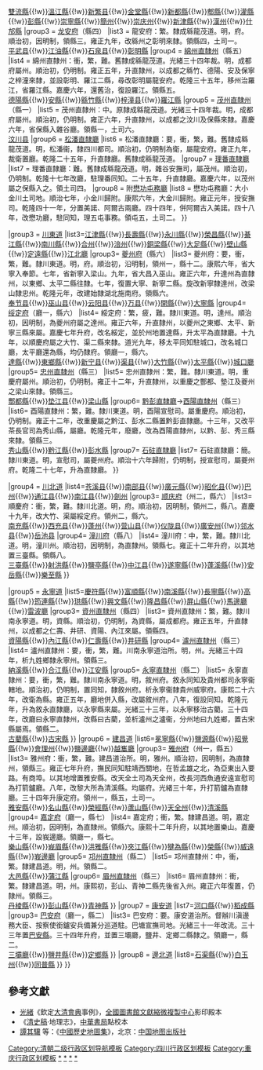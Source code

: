 {{Navbox
|name = 清朝四川省行政區劃
|title = 清朝四川省行政區劃
|above = |image =|state = {{{state<includeonly>|collapsed</includeonly>}}}
|listclass=hlist
|group1style = background: #ececec; vertical-align: text-top; text-align: center;

|group1 = 7[[道]]

|list1style = background: #ececec; vertical-align: text-top; text-align: center;

|list1 = 府十五，直隸州九，直隸廳三，州十一，廳十一，縣百十八

|group2 = [[成緜龍茂道]]
|list2 = {{Navbox|child
|list1 = 
|group2 = [[成都府]]（州三，縣十三）
|list2 = 成都府：衝，繁，難。明，府。成緜龍茂道治所。光緒三十四年裁總督。布政使、提學使、提法使、鹽運使，巡警道、勸業道，將軍、副都統、提督駐。舊領州六，縣二十五。順治十六年，省羅江入德陽，省彰明入緜。康熙元年，省崇寧入郫，省彭入新繁。九年，省華陽入成都。雍正六年，復設華陽，升緜、茂二州及資縣並為直隸州，以德陽、緜竹、安隸緜，汶川、保隸茂，資陽、仁壽、井研隸資，又省威入保。六年，復設崇寧、雙流、彭、彰明四縣屬府。七年，以彰明改屬龍安。領州三，縣十三。<br />
[[成都縣]]{{!w}}[[华阳县 (乾元)|華陽縣]]{{!w}}[[双流区|雙流縣]]{{!w}}[[溫江縣]]{{!w}}[[新繁县]]{{!w}}[[金堂縣]]{{!w}}[[新都区|新都縣]]{{!w}}[[郫縣]]{{!w}}[[灌縣]]{{!w}}[[彭州市|彭縣]]{{!w}}[[崇寧縣]]{{!w}}[[简州 (唐朝)|簡州]]{{!w}}[[崇庆州]]{{!w}}[[新津縣]]{{!w}}[[漢州]]{{!w}}[[什邡縣]]
|group3 = [[龙安府]]（縣四）
|list3 = 龍安府：繁。隸成緜龍茂道。明，府。順治初，因明制，領縣三。雍正九年，改緜州之彰明來隸。領縣四，土司一。<br />
[[平武县]]{{!w}}[[江油市|江油縣]]{{!w}}[[石泉县]]{{!w}}[[彰明縣]]
|group4 = [[绵州|綿州直隸州]]（縣五）
|list4 = 綿州直隸州：衝，繁，難。舊隸成緜龍茂道。光緒三十四年裁。明，成都府屬州。順治初，仍明制。雍正五年，升直隸州，以成都之緜竹、德陽、安及保寧之梓潼來隸，並設彰明、羅江二縣，尋改彰明屬龍安府。乾隆三十五年，移州治羅江，省羅江縣。嘉慶六年，還舊治，復設羅江。領縣五。<br />
[[德阳县 (唐朝)|德陽縣]]{{!w}}[[安州区|安縣]]{{!w}}[[绵竹市|緜竹縣]]{{!w}}[[梓潼县]]{{!w}}[[罗江区|羅江縣]]
|group5 = [[茂州直隸州]]（縣一）
|list5 = 茂州直隸州：中。原隸成緜龍茂道。光緒三十四年裁。明，成都府屬州。順治初，仍明制。雍正六年，升直隸州，以成都之汶川及保縣來隸。嘉慶六年，省保縣入雜谷廳。領縣一，土司六。<br />
[[汶川县]]
|group6 = [[松潘直隸廳]]
|list6 = 松潘直隸廳：要，衝，繁，難。舊隸成緜龍茂道。明，松潘衞，隸四川都司。順治初，仍明制為衛，屬龍安府。雍正九年，裁衛置廳。乾隆二十五年，升直隸廳。舊隸成緜龍茂道。
|group7 = [[理番厅|理番直隸廳]]
|list7 = 理番直隸廳：難。舊隸成緜龍茂道。明，雜谷安撫司，屬茂州。順治初，仍明制。乾隆十七年改廳，駐理番同知。二十五年，升直隸廳。嘉慶六年，以茂州屬之保縣入之。領土司四。
|group8 = 附[[懋功屯務廳]]
|list8 = 懋功屯務廳：大小金川土司地。順治七年，小金川歸附。康熙六年，大金川歸附。雍正元年，授安撫司。乾隆四十一年，分置美諾、阿爾古兩廳。四十四年，併阿爾古入美諾。四十八年，改懋功廳，駐同知，理五屯事務。領屯五，土司二。
}}

|group3 = [[川東道]]
|list3={{Navbox subgroup
|group1= 
|list1=
|group2= [[重庆府]]（廳一，州二，縣十一）
|list2= 重慶府：衝，繁，難。川東道治所。明，府。順治初，因明制，領州三，縣十七。康熙元年，省銅梁、安居入合州，省璧山入永川，省武隆入涪州。八年，省定遠入合州。六十年，復置銅梁，以安居併入。雍正六年，復置大足、璧山、定遠三縣。十三年，升忠州為直隸州，酆都、墊江屬之。析黔江、彭水二縣置黔彭直隸廳。乾隆元年，改隸酉陽直隸州。二十九年，以巴縣江北鎮置江北廳。領廳一，州二，縣十一。<br />[[巴縣 (重慶)|巴縣]]{{!w}}[[江津区|江津縣]]{{!w}}[[长寿区|長壽縣]]{{!w}}[[永川区|永川縣]]{{!w}}[[荣昌区|榮昌縣]]{{!w}}[[綦江区|綦江縣]]{{!w}}[[南川区|南川縣]]{{!w}}[[合州]]{{!w}}[[涪州 (唐朝)|涪州]]{{!w}}[[铜梁区|銅梁縣]]{{!w}}[[大足区|大足縣]]{{!w}}[[璧山区|壁山縣]]{{!w}}[[武胜县|定遠縣]]{{!w}}[[江北廳]]
|group3= [[夔州府]]（縣六）
|list3= 夔州府：要，衝，繁，難。隸川東道。明，府。順治初，沿明制，領州一，縣十二。康熙六年，省大寧入奉節。七年，省新寧入梁山。九年，省大昌入巫山。雍正六年，升達州為直隸州，以東鄉、太平二縣往隸。七年，復置大寧、新寧二縣。旋改新寧隸達州，改梁山隸忠州。乾隆元年，改建始隸湖北施南府。領縣六。<br />[[奉节县]]{{!w}}[[巫山县]]{{!w}}[[云阳县]]{{!w}}[[万县]]{{!w}}[[开州区|開縣]]{{!w}}[[巫溪县|大寧縣]]
|group4= [[绥定府]]（廳一，縣六）
|list4= 綏定府：繁，疲，難。隸川東道。明，達州。順治初，因明制，為夔州府屬之達州。雍正六年，升直隸州，以夔州之東鄉、太平、新寧三縣來屬。嘉慶七年升府，改名綏定，並於州地置達縣，升太平為直隸廳。十九年，以順慶府屬之大竹、渠二縣來隸。道光九年，移太平同知駐城口，改名城口廳，太平廳還為縣，均仍隸府。領廳一，縣六。<br />[[达川区|達縣]]{{!w}}[[东乡区|東鄉縣]]{{!w}}[[新宁县]]{{!w}}[[渠县]]{{!w}}[[大竹縣]]{{!w}}[[太平县 (正德)|太平縣]]{{!w}}[[城口廳]]
|group5= [[忠州直隸州]]（縣三）
|list5= 忠州直隸州：繁，難。隸川東道。明，重慶府屬州。順治初，仍明制。雍正十二年，升直隸州，以重慶之酆都、墊江及夔州之梁山來隸。領縣三。<br />
[[丰都县|酆都縣]]{{!w}}[[垫江县]]{{!w}}[[梁平区|梁山縣]]
|group6= [[黔彭直隸廳]]→[[酉陽直隸州]]（縣三）
|list6= 酉陽直隸州：繁，難。隸川東道。明，酉陽宣慰司。屬重慶府。順治初，仍明制。雍正十二年，改重慶屬之黔江、彭水二縣置黔彭直隸廳。十三年，又改平茶長官司為秀山縣，屬廳。乾隆元年，廢廳，改為酉陽直隸州，以黔、彭、秀三縣來隸。領縣三。<br />
[[秀山土家族苗族自治县|秀山縣]]{{!w}}[[黔江区|黔江縣]]{{!w}}[[彭水苗族土家族自治县|彭水縣]]
|group7= [[石砫直隸廳]]
|list7= 石砫直隸廳：簡。隸川東道。明，宣慰司，屬夔州府。順治十六年歸附，仍明制，授宣慰司，屬夔州府。乾隆二十七年，升為直隸廳。
}}

|group4 = [[川北道]]
|list4={{Navbox subgroup
|group1= 
|list1=
|group2= [[保宁府]]（州二，縣七）
|list2= 保寧府：中，衝，繁。川北道治所。川北鎮總兵駐。明，府。順治初，因明制，領州二，縣八。雍正五年，改梓潼屬緜州直隸州。西南距省治六百二十里。廣七百一十里，袤六百里。北極高三十一度五十九分。京師偏西十度五十分。領州二，縣七。<br />[[阆中县]]{{!w}}[[苍溪县]]{{!w}}[[南部县]]{{!w}}[[廣元縣]]{{!w}}[[昭化县]]{{!w}}[[巴州区|巴州]]{{!w}}[[通江县]]{{!w}}[[南江县]]{{!w}}[[剑州 (先天)|劍州]]
|group3= [[顺庆府]]（州二，縣六）
|list3= 順慶府：衝，繁，難。隸川北道。明，府。順治初，因明制，領州二，縣八。嘉慶十九年，改大竹、渠屬綏定府。領州二，縣六。<br />[[南充縣]]{{!w}}[[西充县]]{{!w}}[[蓬州]]{{!w}}[[营山县]]{{!w}}[[仪陇县]]{{!w}}[[广安州 (明朝)|廣安州]]{{!w}}[[邻水县]]{{!w}}[[岳池县]]
|group4= [[潼川府]]（縣八）
|list4= 潼川府：中，繁，難。隸川北道。明，潼川州。順治初，因明制，為直隸州。領縣七。雍正十二年升府，以其地置三臺縣。領縣八。<br />[[三臺縣]]{{!w}}[[射洪縣]]{{!w}}[[鹽亭縣]]{{!w}}[[中江县]]{{!w}}[[遂宁市|遂寧縣]]{{!w}}[[蓬溪縣]]{{!w}}[[安岳縣]]{{!w}}[[樂至縣]]
}}

|group5 = [[永寧道]]
|list5={{Navbox subgroup
|group1= 
|list1=
|group2= [[敘州府]]（廳二，縣十一）
|list2= 敘州府：要，衝，繁，難。隸永寧道。明，府。順治初，因明制，領縣十。旋改高州為高縣。雍正六年，改貴州永寧縣來屬，又裁馬湖府，以所轄屏山來隸。八年，復以永寧往屬敘永廳。乾隆二十六年，置雷波廳。二十九年，置馬邊廳。領廳二，縣十一，土司四。<br />[[宜賓縣]]{{!w}}[[慶符縣]]{{!w}}[[富順縣]]{{!w}}[[南溪縣]]{{!w}}[[長寧縣]]{{!w}}[[高縣]]{{!w}}[[筠連縣]]{{!w}}[[珙縣]]{{!w}}[[興文縣]]{{!w}}[[隆昌縣]]{{!w}}[[屏山縣]]{{!w}}[[馬邊廳]]{{!w}}[[雷波廳]]
|group3= [[資州直隸州]]（縣四）
|list3= 資州直隸州：繁，難。隸川南永寧道。明，資縣。順治初，仍明制，為資縣，屬成都府。雍正五年，升直隸州，以成都之仁壽、井研、資陽、內江來屬。領縣四。<br />
[[資陽縣]]{{!w}}[[內江縣]]{{!w}}[[仁壽縣]]{{!w}}[[井研縣]]
|group4= [[瀘州直隸州]]（縣三）
|list4= 瀘州直隸州：要，衝，繁，難。川南永寧道治所。明，州。光緒三十四年，析九姓鄉隸永寧州。領縣三。<br />
[[納溪縣]]{{!w}}[[合江縣]]{{!w}}[[江安縣]]
|group5= [[永寧直隸州]]（縣二）
|list5= 永寧直隸州：要，衝，繁，難。隸川南永寧道。明，敘州府。敘永同知及貴州都司永寧衞轄地。順治初，仍明制，置同知，隸敘州府。析永寧衞隸貴州威寧府。康熙二十六年，改衛為縣。雍正五年，廳地併入縣，改屬敘州府。八年，復設同知。乾隆元年，升為敘永直隸廳，以永寧縣來屬。光緒三十三年，以永寧移治古藺。三十四年，改廳曰永寧直隸州，改縣曰古藺，並析瀘州之瀘衞，分州地曰九姓鄉，置古宋縣屬焉。領縣二。<br />
[[古藺縣]]{{!w}}[[古宋縣]]
}}
|group6 = [[建昌道]]
|list6={{Navbox subgroup
|group1= 
|list1=
|group2= [[寧遠府]]（廳二，州一，縣四）
|list2= 寧遠府：要，衝，繁，難。隸建昌道。建昌鎮總兵駐。明，建昌衞。順治初，因明制為衛。雍正六年改府，以會理州來屬，並置西昌、冕寧、鹽源三縣，越巂一廳隸之。宣統元年，增置鹽邊廳。二年，又置昭覺縣。領廳二，州一，縣四，土司十一。<br />
[[西昌縣]]{{!w}}[[冕寧縣]]{{!w}}[[鹽源縣]]{{!w}}[[昭覺縣]]{{!w}}[[會理州]]{{!w}}[[鹽邊廳]]{{!w}}[[越巂廳]]
|group3= [[雅州府]]（州一，縣五）
|list3= 雅州府：衝，繁，難。建昌道治所。明，雅州。順治初，因明制，為直隸州，領縣三。雍正七年升府，撫民同知駐靖西關地，在哲孟雄之北，為亞東出入要路。有商埠。以其地增置雅安縣。改天全土司為天全州，改長河西魚通安遠宣慰司為打箭鑪廳。八年，改黎大所為清溪縣。均屬府。光緒三十年，升打箭鑪為直隸廳。三十四年升康定府。領州一，縣五，土司一。<br />
[[雅安縣]]{{!w}}[[名山縣]]{{!w}}[[榮經縣]]{{!w}}[[蘆山縣]]{{!w}}[[天全州]]{{!w}}[[清溪縣 (雍正)|清溪縣]]
|group4= [[嘉定府]]（廳一，縣七）
|list4= 嘉定府；衝，繁。隸建昌道。明，嘉定州。順治初，因明制，為直隸州。領縣六。康熙十二年升府，以其地置樂山。嘉慶十三年，設峩邊廳。領廳一，縣七。<br />
[[樂山縣]]{{!w}}[[峩眉縣]]{{!w}}[[洪雅縣]]{{!w}}[[夾江縣]]{{!w}}[[犍為縣]]{{!w}}[[榮縣]]{{!w}}[[威遠縣]]{{!w}}[[峩邊廳]]
|group5= [[邛州直隸州]]（縣二）
|list5= 邛州直隸州：中，衝，繁。隸建昌道。明，州。領縣二。<br />
[[大邑縣]]{{!w}}[[蒲江縣]]
|group6= [[眉州直隸州]]（縣三）
|list6= 眉州直隸州：衝，繁。隸建昌道。明，州。康熙初，彭山、青神二縣先後省入州。雍正六年復置，仍隸州。領縣三。<br />
[[丹棱縣]]{{!w}}[[彭山縣]]{{!w}}[[青神縣]]
}}
|group7 = [[康安道]]
|list7={{Navbox subgroup
|group1= 
|list1=
|group2= [[康定府]]（廳一，縣二）
|list2= 康定府：要。隸康安道。明，[[長河西魚通安遠宣慰司]]。康熙初，明宣慰司以地歸附。雍正七年，移雅州府同知來治，置[[打箭鑪直隸廳|打箭鑪廳]]，仍隸雅州府。光緒三十年，升[[打箭鑪直隸廳]]。三十四年升府，改名康定，隸康安道，升[[裡化縣]]為裡化廳，並以河口、稻成二縣同隸府。宣統三年，舊隸打箭鑪之宣慰、宣撫、安撫、長官各土司，全體改流，先後分別設治，並先各就其地置委員、理事等官。領廳一，縣二。<br />
[[裡化廳]]{{!w}}[[河口縣 (四川)|河口縣]]{{!w}}[[稻成縣]]
|group3= [[巴安府]]（廳一，縣二）
|list3= 巴安府：要。康安道治所。督辦川滇邊務大臣、按察使銜鑪安兵備兼分巡道駐。巴塘宣撫司地。光緒三十一年改流。三十三年置[[巴安縣]]。三十四年升府，並置三壩廳，鹽井、定鄉二縣隸之。領廳一，縣二。<br />
[[三壩廳]]{{!w}}[[鹽井縣]]{{!w}}[[定鄉縣]]
}}
|group8 = [[邊北道]]
|list8={{Navbox subgroup
|group1= 
|list1=
|group2= [[登科府]]（州二，縣二）
|list2= 登科府：要。德爾格忒宣慰司地。邊北道治所。宣統元年改流，析其地為五區。於北區設府，仍名登科，並置德化、白玉二州，石渠、同普二縣隸之。領州二，縣二，土司十二。<br />
[[德化州 (清朝)|德化州]]{{!w}}[[石渠縣]]{{!w}}[[白玉州]]{{!w}}[[同普縣]]
}}
}}
<noinclude>
== 參考文獻 ==
* [[光緒]]《欽定[[大清會典]]事例》，[[全國圖書館文獻縮微複製中心]]影印殿本
* 《[[清史稿]]·地理志》，[[中華書局]]點校本
* [[譚其驤]] 等：《[[中國歷史地圖集]]》，北京：[[中国地图出版社]]

[[Category:清朝二级行政区划导航模板]]
[[Category:四川行政区划模板]]
[[Category:重庆行政区划模板]]
[[Category:四川行政区划史|*]]
[[Category:重庆行政区划史|*]]
[[Category:清朝四川|*]]
[[Category:清朝重庆|*]]
</noinclude>